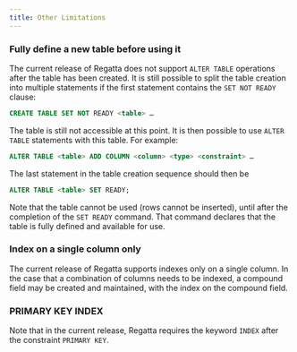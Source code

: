 ```yaml
---
title: Other Limitations
---
```


### Fully define a new table before using it
The current release of Regatta does not support `ALTER TABLE` operations after the table has been created.  It is still possible to split the table creation into multiple statements if the first statement contains the `SET NOT READY` clause:

```sql
CREATE TABLE SET NOT READY <table> …
```

The table is still not accessible at this point. It is then possible to use `ALTER TABLE` statements with this table.  For example:

```sql
ALTER TABLE <table> ADD COLUMN <column> <type> <constraint> …
```

The last statement in the table creation sequence should then be 

```sql
ALTER TABLE <table> SET READY;
```

Note that the table cannot be used (rows cannot be inserted), until after the completion of the `SET READY` command.  That command declares that the table is fully defined and available for use.

### Index on a single column only

The current release of Regatta supports indexes only on a single column.  In the case that a combination of columns needs to be indexed, a compound field may be created and maintained, with the index on the compound field.

### PRIMARY KEY INDEX
Note that in the current release, Regatta requires the keyword `INDEX` after the constraint `PRIMARY KEY`.